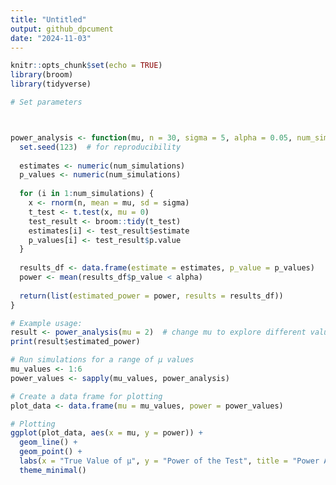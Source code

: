 ```yaml
---
title: "Untitled"
output: github_dpcument
date: "2024-11-03"
---
```


```r
knitr::opts_chunk$set(echo = TRUE)
library(broom)
library(tidyverse)
```


```R
# Set parameters



power_analysis <- function(mu, n = 30, sigma = 5, alpha = 0.05, num_simulations = 5000) {
  set.seed(123)  # for reproducibility
  
  estimates <- numeric(num_simulations)
  p_values <- numeric(num_simulations)
  
  for (i in 1:num_simulations) {
    x <- rnorm(n, mean = mu, sd = sigma)
    t_test <- t.test(x, mu = 0)
    test_result <- broom::tidy(t_test)
    estimates[i] <- test_result$estimate
    p_values[i] <- test_result$p.value
  }
  
  results_df <- data.frame(estimate = estimates, p_value = p_values)
  power <- mean(results_df$p_value < alpha)
  
  return(list(estimated_power = power, results = results_df))
}

# Example usage:
result <- power_analysis(mu = 2)  # change mu to explore different values
print(result$estimated_power)

# Run simulations for a range of μ values
mu_values <- 1:6
power_values <- sapply(mu_values, power_analysis)

# Create a data frame for plotting
plot_data <- data.frame(mu = mu_values, power = power_values)

# Plotting
ggplot(plot_data, aes(x = mu, y = power)) +
  geom_line() +
  geom_point() +
  labs(x = "True Value of μ", y = "Power of the Test", title = "Power Analysis of One-Sample t-Test") +
  theme_minimal()



```